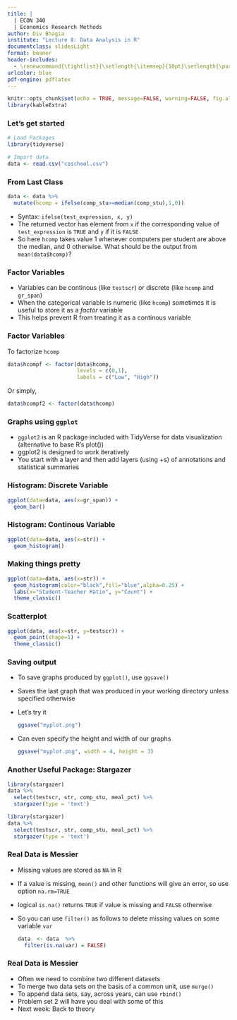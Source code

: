 ```yaml
---
title: |
  | ECON 340  
  | Economics Research Methods
author: Div Bhagia 
institute: "Lecture 8: Data Analysis in R"
documentclass: slidesLight
format: beamer
header-includes:
  - \renewcommand{\tightlist}{\setlength{\itemsep}{10pt}\setlength{\parskip}{0pt}}
urlcolor: blue
pdf-engine: pdflatex
---
```


```r
knitr::opts_chunk$set(echo = TRUE, message=FALSE, warning=FALSE, fig.align="center")
library(kableExtra)
```

### Let's get started

```r
# Load Packages
library(tidyverse)

# Import data
data <- read.csv("caschool.csv")
```

### From Last Class

```r
data <- data %>% 
  mutate(hcomp = ifelse(comp_stu>=median(comp_stu),1,0))
```

-   Syntax: `ifelse(test_expression, x, y)`
-   The returned vector has element from `x` if the corresponding value of `test_expression` is `TRUE` and `y` if it is `FALSE`
-   So here `hcomp` takes value 1 whenever computers per student are above the median, and 0 otherwise. What should be the output from `mean(data$hcomp)`?

### Factor Variables

-   Variables can be continous (like `testscr`) or discrete (like `hcomp` and `gr_span`)
-   When the categorical variable is numeric (like `hcomp`) sometimes it is useful to store it as a *factor* variable
-   This helps prevent R from treating it as a continous variable

### Factor Variables

To factorize `hcomp`

```r
data$hcompf <- factor(data$hcomp, 
                      levels = c(0,1),
                      labels = c("Low", "High"))
```

Or simply,

```r
data$hcompf2 <- factor(data$hcomp)
```

### Graphs using `ggplot`

-   `ggplot2` is an R package included with TidyVerse for data visualization (alternative to base R's plot())
-   ggplot2 is designed to work iteratively
-   You start with a layer and then add layers (using +s) of annotations and statistical summaries

### Histogram: Discrete Variable

```r
ggplot(data=data, aes(x=gr_span)) +
  geom_bar()
```

### Histogram: Continous Variable

```r
ggplot(data=data, aes(x=str)) +
  geom_histogram()
```

### Making things pretty

```r
ggplot(data=data, aes(x=str)) +
  geom_histogram(color="black",fill="blue",alpha=0.25) +
  labs(x="Student-Teacher Ratio", y="Count") +
  theme_classic()
```

### Scatterplot

```r
ggplot(data, aes(x=str, y=testscr)) +
  geom_point(shape=1) +
  theme_classic()
```

### Saving output

-   To save graphs produced by `ggplot()`, use `ggsave()`

-   Saves the last graph that was produced in your working directory unless specified otherwise

-   Let's try it

    ```r
    ggsave("myplot.png")
    ```

-   Can even specify the height and width of our graphs

    ```r
    ggsave("myplot.png", width = 4, height = 3)
    ```

### Another Useful Package: Stargazer

```r
library(stargazer)
data %>%
  select(testscr, str, comp_stu, meal_pct) %>%
  stargazer(type = 'text')
```

\small

\vspace{-1em}

```r
library(stargazer)
data %>%
  select(testscr, str, comp_stu, meal_pct) %>%
  stargazer(type = 'text')
```

### Real Data is Messier

-   Missing values are stored as `NA` in R

-   If a value is missing, `mean()` and other functions will give an error, so use option `na.rm=TRUE`

-   logical `is.na()` returns `TRUE` if value is missing and `FALSE` otherwise

-   So you can use `filter()` as follows to delete missing values on some variable `var`

    ```r
    data  <- data  %>% 
      filter(is.na(var) = FALSE)
    ```

### Real Data is Messier

-   Often we need to combine two different datasets
-   To merge two data sets on the basis of a common unit, use `merge()`
-   To append data sets, say, across years, can use `rbind()`
-   Problem set 2 will have you deal with some of this
-   Next week: Back to theory
